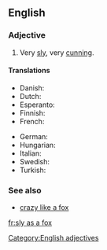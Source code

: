 ==English==

===Adjective===
{{head|en|adjective|head=[[sly]] [[as]] [[a]] [[fox]]}}

# {{simile}} Very [[sly]], very [[cunning]].

====Translations====
{{trans-top|very sly}}
* Danish: {{t-|da|snu som en ræv}}
* Dutch: {{t-|nl|sluw als een vos}}
* Esperanto: {{t-|eo|ruza kiel vulpo}}
* Finnish: {{t-|fi|viekas kuin kettu}}
* French: {{t+|fr|rusé comme un renard}}
{{trans-mid}}
* German: {{t-|de|schlau wie ein Fuchs}}
* Hungarian: {{t-|hu|ravasz, mint a róka}}
* Italian: {{t-|it|furbo come una volpe}}
* Swedish: {{t-|sv|slug som en räv}}
* Turkish: {{t-|tr|tilki gibi kurnaz}}
{{trans-bottom}}

===See also===
* [[crazy like a fox]]

[[Category:English adjectives]]

[[fr:sly as a fox]]